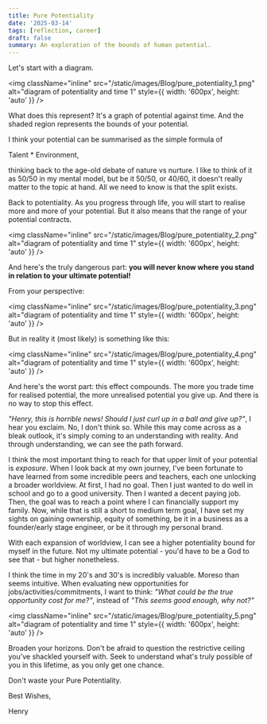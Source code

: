 ```yaml
---
title: Pure Potentiality
date: '2025-03-14'
tags: [reflection, career]
draft: false
summary: An exploration of the bounds of human potential.
---
```


Let's start with a diagram.

<img
  className="inline"
  src="/static/images/Blog/pure_potentiality_1.png"
  alt="diagram of potentiality and time 1"
  style={{ width: '600px', height: 'auto' }}
/>

What does this represent? It's a graph of potential against time. And the shaded region represents the bounds of your potential.

I think your potential can be summarised as the simple formula of

Talent \* Environment,

thinking back to the age-old debate of nature vs nurture. I like to think of it as 50/50 in my mental model, but be it 50/50, or 40/60, it doesn't really matter to the topic at hand. All we need to know is that the split exists.

Back to potentiality. As you progress through life, you will start to realise more and more of your potential. But it also means that the range of your potential contracts.

<img
  className="inline"
  src="/static/images/Blog/pure_potentiality_2.png"
  alt="diagram of potentiality and time 1"
  style={{ width: '600px', height: 'auto' }}
/>

And here's the truly dangerous part: **you will never know where you stand in relation to your ultimate potential!**

From your perspective:

<img
  className="inline"
  src="/static/images/Blog/pure_potentiality_3.png"
  alt="diagram of potentiality and time 1"
  style={{ width: '600px', height: 'auto' }}
/>

But in reality it (most likely) is something like this:

<img
  className="inline"
  src="/static/images/Blog/pure_potentiality_4.png"
  alt="diagram of potentiality and time 1"
  style={{ width: '600px', height: 'auto' }}
/>

And here's the worst part: this effect compounds. The more you trade time for realised potential, the more unrealised potential you give up. And there is no way to stop this effect.

_"Henry, this is horrible news! Should I just curl up in a ball and give up?"_, I hear you exclaim. No, I don't think so. While this may come across as a bleak outlook, it's simply coming to an understanding with reality. And through understanding, we can see the path forward.

I think the most important thing to reach for that upper limit of your potential is _exposure_. When I look back at my own journey, I've been fortunate to have learned from some incredible peers and teachers, each one unlocking a broader worldview. At first, I had no goal. Then I just wanted to do well in school and go to a good university. Then I wanted a decent paying job. Then, the goal was to reach a point where I can financially support my family. Now, while that is still a short to medium term goal, I have set my sights on gaining ownership, equity of something, be it in a business as a founder/early stage engineer, or be it through my personal brand.

With each expansion of worldview, I can see a higher potentiality bound for myself in the future. Not my ultimate potential - you'd have to be a God to see that - but higher nonetheless.

I think the time in my 20's and 30's is incredibly valuable. Moreso than seems intuitive. When evaluating new opportunities for jobs/activities/commitments, I want to think: _"What could be the true opportunity cost for me?"_, instead of _"This seems good enough, why not?"_

<img
  className="inline"
  src="/static/images/Blog/pure_potentiality_5.png"
  alt="diagram of potentiality and time 1"
  style={{ width: '600px', height: 'auto' }}
/>

Broaden your horizons. Don't be afraid to question the restrictive ceiling you've shackled yourself with. Seek to understand what's truly possible of you in this lifetime, as you only get one chance.

Don't waste your Pure Potentiality.

Best Wishes,

Henry

